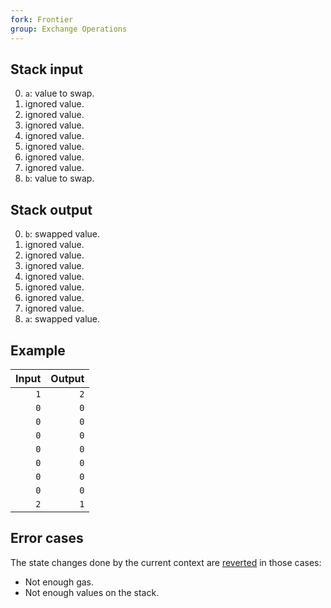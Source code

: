 ```yaml
---
fork: Frontier
group: Exchange Operations
---
```


## Stack input

0. `a`: value to swap.
1. ignored value.
2. ignored value.
3. ignored value.
4. ignored value.
5. ignored value.
6. ignored value.
7. ignored value.
8. `b`: value to swap.

## Stack output

0. `b`: swapped value.
1. ignored value.
2. ignored value.
3. ignored value.
4. ignored value.
5. ignored value.
6. ignored value.
7. ignored value.
8. `a`: swapped value.

## Example

| Input | Output |
|------:|-------:|
| `1` | `2` |
| `0` | `0` |
| `0` | `0` |
| `0` | `0` |
| `0` | `0` |
| `0` | `0` |
| `0` | `0` |
| `0` | `0` |
| `2` | `1` |

## Error cases

The state changes done by the current context are [reverted](#FD) in those cases:
- Not enough gas.
- Not enough values on the stack.
